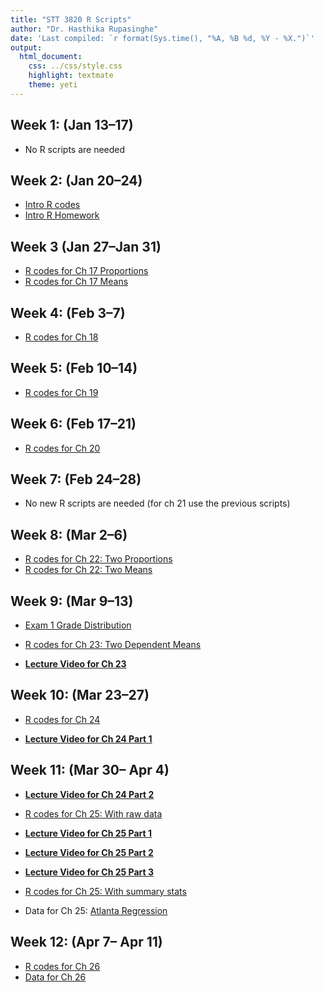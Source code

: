 ```yaml
---
title: "STT 3820 R Scripts"
author: "Dr. Hasthika Rupasinghe"
date: 'Last compiled: `r format(Sys.time(), "%A, %B %d, %Y - %X.")`'
output:
  html_document:
    css: ../css/style.css
    highlight: textmate
    theme: yeti
---
```


<script type="text/x-mathjax-config">
MathJax.Hub.Config({
  TeX: { equationNumbers: { autoNumber: "AMS" } }
});
</script>





## Week 1: (Jan 13--17) {-}


* No R scripts are needed


## Week 2: (Jan 20--24) {-}

* [Intro R codes](../Lecture Notes/IntroR.html)
* [Intro R Homework](../Lecture Notes/IntroRHW.html)


## Week 3 (Jan 27--Jan 31) {-}

* [R codes for Ch 17 Proportions](../Lecture Notes/Ch17_proportions.html)
* [R codes for Ch 17 Means](../Lecture Notes/Ch17_mean.html)



## Week 4: (Feb 3--7) {-}

* [R codes for Ch 18](../Lecture Notes/Ch18.html)

## Week 5: (Feb 10--14) {-}

* [R codes for Ch 19](../Lecture Notes/Ch19.html)

## Week 6: (Feb 17--21) {-}

* [R codes for Ch 20](../Lecture Notes/Ch20.html)

## Week 7: (Feb 24--28) {-}

* No new R scripts are needed (for ch 21 use the previous scripts)

## Week 8: (Mar 2--6) {-}

* [R codes for Ch 22: Two Proportions](../Lecture Notes/Ch22.html)
* [R codes for Ch 22: Two Means](../Lecture Notes/Ch22_2.html)


## Week 9: (Mar 9--13) {-}

* [Exam 1 Grade Distribution](../Lecture Notes/GradesExam1.html)

* [R codes for Ch 23: Two Dependent Means](../Lecture Notes/Ch23.html)

* [**Lecture Video for Ch 23**](https://appstate.zoom.us/rec/share/-u5RcYOo9GdIH7fd8BDhWKoPM97saaa8gCgXrKJcn0v7yo6BGPkPIMvFJ3yvR_2u)

## Week 10: (Mar 23--27) {-}

* [R codes for Ch 24](../Lecture Notes/Ch24.html)

* [**Lecture Video for Ch 24 Part 1**](https://appstate.zoom.us/rec/share/5c0sIu7a2DpIaaPyym2HULY4NIXOeaa81CAfqPYPy08UanoEfAfTLa03ToZhjM_6)

## Week 11: (Mar 30-- Apr 4) {-}

* [**Lecture Video for Ch 24 Part 2**](https://appstate.zoom.us/rec/share/4JB6I7C38TxLAZ3guX3OB_8OH5zoT6a8gXMe_PZfyBps1H_G_gzW2VU0FVQ9eHxW)

* [R codes for Ch 25: With raw data](../Lecture Notes/Ch25.html)

* [**Lecture Video for Ch 25 Part 1**](https://appstate.zoom.us/rec/share/pvZSAZCr2kZIfLf82R2PR5d5MNu7T6a80SFL_vYKn0a6HQy4WXc95v9H_wLXghT0)


* [**Lecture Video for Ch 25 Part 2**](https://appstate.zoom.us/rec/share/-PAoD5j6rHNOUpHsq3-ESvNxOISiX6a80ChL-_dbzUwBbzOw4Sq-oqlgGvBINE-U)

* [**Lecture Video for Ch 25 Part 3**](https://appstate.zoom.us/rec/share/vMEsIr_p11JObs_HwWvefYF4QKq0X6a8hiQd_fMEnUlhk4OWhVMTvwkiPD_bj_e6)

* [R codes for Ch 25: With summary stats](../Lecture Notes/Ch25_2.html)


* Data for Ch 25: [Atlanta Regression](../Lecture Notes/AtlantaRegression.csv)


## Week 12: (Apr 7-- Apr 11) {-}

* [R codes for Ch 26](../Lecture Notes/Ch26.html)
* [Data for Ch 26](../Lecture Notes/ScoreACT.txt)
